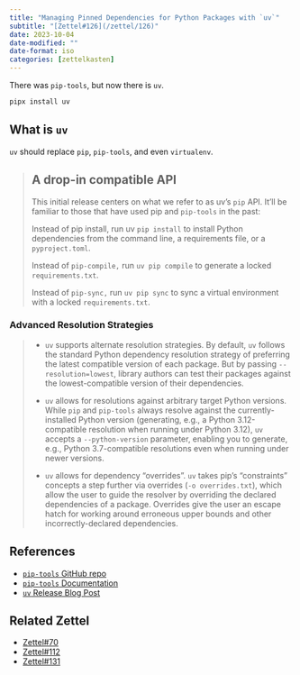 ```yaml
---
title: "Managing Pinned Dependencies for Python Packages with `uv`"
subtitle: "[Zettel#126](/zettel/126)"
date: 2023-10-04
date-modified: ""
date-format: iso
categories: [zettelkasten]
---
```

There was `pip-tools`, but now there is `uv`.

```bash
pipx install uv
```

## What is `uv`

`uv` should replace `pip`, `pip-tools`, and even `virtualenv`.

> ## A drop-in compatible API
>
> This initial release centers on what we refer to as uv's `pip` API. It'll be familiar to those that have used pip and `pip-tools` in the past:
>
> Instead of pip install, run uv `pip install` to install Python dependencies from the command line, a requirements file, or a `pyproject.toml`.
>
> Instead of `pip-compile,` run `uv pip compile` to generate a locked `requirements.txt`.
>
> Instead of `pip-sync,` run `uv pip sync` to sync a virtual environment with a locked `requirements.txt`.

### Advanced Resolution Strategies

> * `uv` supports alternate resolution strategies. By default, `uv` follows the standard Python dependency resolution strategy of preferring the latest compatible version of each package. But by passing `--resolution=lowest`, library authors can test their packages against the lowest-compatible version of their dependencies.
>
> * `uv` allows for resolutions against arbitrary target Python versions. While `pip` and `pip-tools` always resolve against the currently-installed Python version (generating, e.g., a Python 3.12-compatible resolution when running under Python 3.12), `uv` accepts a `--python-version` parameter, enabling you to generate, e.g., Python 3.7-compatible resolutions even when running under newer versions.
>
> * `uv` allows for dependency “overrides”. `uv` takes pip's “constraints” concepts a step further via overrides (`-o overrides.txt`), which allow the user to guide the resolver by overriding the declared dependencies of a package. Overrides give the user an escape hatch for working around erroneous upper bounds and other incorrectly-declared dependencies.

## References

* [`pip-tools` GitHub repo](https://github.com/jazzband/pip-tools)
* [`pip-tools` Documentation](https://pip-tools.readthedocs.io/en/latest/)
* [`uv` Release Blog Post](https://astral.sh/blog/uv)

## Related Zettel

* [Zettel#70](/zettel/70)
* [Zettel#112](/zettel/112)
* [Zettel#131](/zettel/131)
